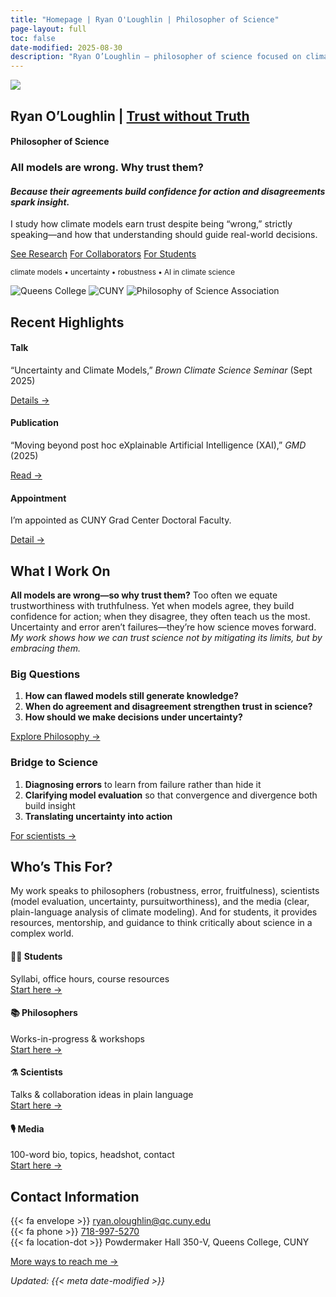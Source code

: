 ```yaml
---
title: "Homepage | Ryan O'Loughlin | Philosopher of Science" 
page-layout: full
toc: false
date-modified: 2025-08-30
description: "Ryan O’Loughlin — philosopher of science focused on climate models, uncertainty, and decision-making | Trust without Truth"
---
```


:::{.grid .gap-4 .items-center .mt-lg-5 }
::: {.g-col-12 .g-col-lg-5 .text-center .d-flex .align-items-center .justify-content-center .p-4}
![](assets/headshot.jpg){fig-alt="Ryan O'Loughlin headshot" width="auto"}
:::
::: {.g-col-12 .g-col-lg-7 .mt-lg-4}
# Ryan O’Loughlin | [Trust without Truth](research.qmd){ .link-muted }
#### Philosopher of Science

### All models are wrong. Why trust them? 

#### *Because their agreements build confidence for action and disagreements spark insight.* 

I study how climate models earn trust despite being "wrong," strictly speaking—and how that understanding should guide real-world decisions.  

:::{.mt-auto}
[See Research](research.qmd){.btn .btn-primary .me-2}
[For Collaborators](collaboration.qmd){.btn .btn-outline-primary .me-2}
[For Students](teaching-students.qmd){.btn .btn-outline-secondary}

<small> climate models • uncertainty • robustness • AI in climate science </small>
:::
:::
:::

<!-- Logo strip -->
<div class="logo-strip d-flex flex-wrap gap-4 align-items-center justify-content-center my-3 gap-6">
  <img src="assets/logos/qc.svg" alt="Queens College">
  <img src="assets/logos/cuny.svg" alt="CUNY">
  <img src="assets/logos/psa.png" alt="Philosophy of Science Association">
</div>  
<!-- Logo strip 
  <img src="assets/logos/nasa-giss.svg" alt="NASA GISS">
  <img src="assets/logos/ncar.svg" alt="NCAR">
   -->


## Recent Highlights {#highlights}

:::{.grid .gap-3}
::: {.g-col-12 .g-col-md-4}
::: {.section-card}
#### Talk
“Uncertainty and Climate Models,” *Brown Climate Science Seminar* (Sept 2025) 

[Details →](for-scientists.qmd)
:::
:::
::: {.g-col-12 .g-col-md-4}
::: {.section-card}
#### Publication
"Moving beyond post hoc eXplainable Artificial Intelligence (XAI),” *GMD* (2025)  

[Read →](research.qmd#selected-publications)
:::
:::
::: {.g-col-12 .g-col-md-4}
::: {.section-card}
#### Appointment
I'm appointed as CUNY Grad Center Doctoral Faculty.  

[Detail →](https://www.gc.cuny.edu/people/ryan-j-oloughlin)
:::
:::
:::

## What I Work On {#what-i-do}

**All models are wrong—so why trust them?** Too often we equate trustworthiness with truthfulness. Yet when models agree, they build confidence for action; when they disagree, they often teach us the most. Uncertainty and error aren’t failures—they’re how science moves forward. *My work shows how we can trust science not by mitigating its limits, but by embracing them.*

:::{.grid .gap-4}
::: {.g-col-12 .g-col-lg-6}
### Big Questions
1. **How can flawed models still generate knowledge?**  
2. **When do agreement and disagreement strengthen trust in science?**  
3. **How should we make decisions under uncertainty?**  

[Explore Philosophy →](research.qmd)
:::
::: {.g-col-12 .g-col-lg-6}
### Bridge to Science
1. **Diagnosing errors** to learn from failure rather than hide it  
2. **Clarifying model evaluation** so that convergence and divergence both build insight  
3. **Translating uncertainty into action**  

[For scientists →](talks.qmd#for-scientists)
:::
:::

## Who’s This For? {#audiences}
My work speaks to philosophers (robustness, error, fruitfulness), scientists (model evaluation, uncertainty, pursuitworthiness), and the media (clear, plain-language analysis of climate modeling). And for students, it provides resources, mentorship, and guidance to think critically about science in a complex world.

:::{.grid .gap-3}
::: {.g-col-12 .g-col-md-6 .g-col-xl-3}
::: {.section-card}
#### 🧑‍🎓 Students
Syllabi, office hours, course resources  
[Start here →](teaching-students.qmd)
:::
:::
::: {.g-col-12 .g-col-md-6 .g-col-xl-3}
::: {.section-card}
#### 📚 Philosophers
Works-in-progress & workshops  
[Start here →](for-philosophers.qmd)
:::
:::
::: {.g-col-12 .g-col-md-6 .g-col-xl-3}
::: {.section-card}
#### ⚗️ Scientists
Talks & collaboration ideas in plain language  
[Start here →](for-scientists.qmd)
:::
:::
::: {.g-col-12 .g-col-md-6 .g-col-xl-3}
::: {.section-card}
#### 🎙️ Media
100-word bio, topics, headshot, contact  
[Start here →](media.qmd)
:::
:::
:::

## Contact Information

{{< fa envelope >}} [ryan.oloughlin@qc.cuny.edu](mailto:ryan.oloughlin@qc.cuny.edu)
<br>
{{< fa phone >}} [718-997-5270](tel:7189975270)
<br>
{{< fa location-dot >}} Powdermaker Hall 350-V, Queens College, CUNY

[More ways to reach me →](contact.qmd){.btn .btn-outline-primary}

*Updated: {{< meta date-modified >}}*
